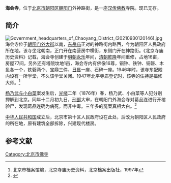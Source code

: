 '''海会寺'''，位于[[北京市|北京市]][[朝阳区_(北京市)|朝阳区]][[朝阳门|朝阳门]]外神路街，是一座[[汉传佛教|汉传佛教]]寺院。现已无存。

==简介==
[[File:Government_headquarters_of_Chaoyang_District_(20210930120146).jpg|thumb]]
海会寺位于[[朝阳门外大街|朝阳门外大街]]以南，[[北京东岳庙|东岳庙]]正对的神路街内路西，今为朝阳区人民政府所在地。该寺坐北朝南，正门开在南营房中横街，东侧门开在神路街。《北京寺庙历史资料》记载，海会寺创建于[[明朝|明朝]][[永乐|永乐]]年间，[[清朝|清朝]][[乾隆|乾隆]]年间重修，占地16亩，房屋77间，另外还有塔院坟地1亩，海会寺内有佛像16尊，铜钟、铁钟、铜磬、木鱼各一个，铁磬两个、宝鼎三件、[[日晷|日晷]]一座、石碑一座。1946年时，该寺东配殿内设有一所学堂，不久该学堂关闭。1947年北平寺庙登记时，该寺的住持是福修大师。<ref>北京市档案馆编，北京寺庙历史资料，北京档案出版社，1997年</ref>

[[杨乃武案|杨乃武与小白菜]]案发生后，[[光绪|光绪]]二年（1876年）春，杨乃武、小白菜等人犯分别押解到北京。同年十二月初九日，[[刑部|刑部]]大审，在朝阳门外海会寺对葛品连进行开棺验尸，发现葛品连确为病死，而非中毒。三年多的冤案真相大白。<ref>{{Cite web |url=http://cxdb.eyh.cn/cxdb/html/2012-07/23/content_97401.htm |title=“杨毕”合照真伪辨，城乡导报，2012-07-23 |access-date=2014-12-30 |archive-date=2016-03-05 |archive-url=https://web.archive.org/web/20160305000457/http://cxdb.eyh.cn/cxdb/html/2012-07/23/content_97401.htm |dead-url=yes }}</ref>

[[中华人民共和国|中华人民共和国]]成立后，北京市第十区人民政府设在此处，后改为朝阳区人民政府的所在地，原有建筑全部拆除，兴建现代楼房。

==参考文献==
{{reflist}}

[[Category:北京市佛寺|Category:北京市佛寺]]